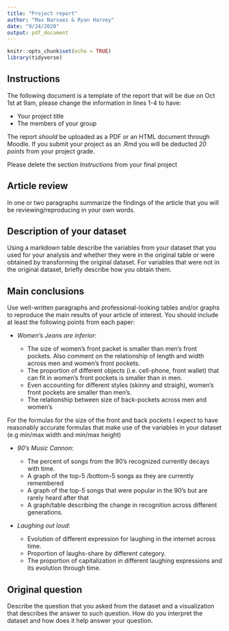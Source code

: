 ```yaml
---
title: "Project report"
author: "Max Narvaez & Ryan Harvey"
date: "9/24/2020"
output: pdf_document
---
```


```r
knitr::opts_chunk$set(echo = TRUE)
library(tidyverse)
```

## Instructions

The following document is a template of the report that will be due on Oct 1st at 9am, please change the information in lines 1-4 to have:

* Your project title
* The members of your group

The report *should* be uploaded as a PDF or an HTML document through Moodle. If you submit your project as an .Rmd you will be deducted *20 points* from your project grade.

Please delete the section *Instructions* from your final project

## Article review

In one or two paragraphs summarize the findings of the article that you will be reviewing/reproducing in your own words.

## Description of your dataset

Using a markdown table describe the variables from your dataset that you used for your analysis and whether they were in the original table or were obtained by transforming the original dataset. For variables that were not in the original dataset, briefly describe how you obtain them.

## Main conclusions 

Use well-written paragraphs and professional-looking tables and/or graphs to reproduce the main results of your article of interest. You should include at least the following points from each paper:

* *Women's Jeans are inferior*:

    * The size of women's front packet is smaller than men's front pockets. Also comment on the relationship of length and width across men and women's front pockets.
    * The proportion of different objects (i.e. cell-phone, front wallet) that can fit in women's front pockets is smaller than in men.
    * Even accounting for different styles (skinny and straigh), women's front pockets are smaller than men's.
    * The relationship between size of back-pockets across men and women's
    
For the formulas for the size of the front and back pockets I expect to have reasonably accurate formulas that make use of the variables in your dataset (e.g min/max width and min/max height)     

* *90's Music Cannon*:

    * The percent of songs from the 90's recognized currently decays with time.
    * A graph of the top-5 /bottom-5 songs as they are currently remembered
    * A graph of the top-5 songs that were popular in the 90's but are rarely heard after that
    * A graph/table describing the change in recognition across different generations.
    
* *Laughing out loud*:

    * Evolution of different expression for laughing in the internet across time.
    * Proportion of laughs-share by different category.
    * The proportion of capitalization in different laughing expressions and its evolution through time.
    
## Original question

Describe the question that you asked from the dataset and a visualization that describes the answer to such question. How do you interpret the dataset and how does it help answer your question.

    
    